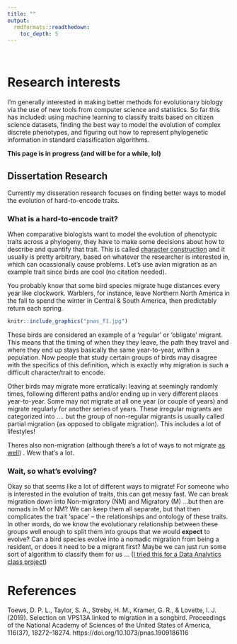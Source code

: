 ```yaml
---
title: ""
output: 
  rmdformats::readthedown:
    toc_depth: 5
---
```



<br>

# Research interests

I'm generally interested in making better methods for evolutionary biology via the use of new tools from computer science and statistics. So far this has included: using machine learning to classify traits based on citizen science datasets, finding the best way to model the evolution of complex discrete phenotypes, and figuring out how to represent phylogenetic information in  standard classification algorithms. 

**This page is in progress (and will be for a while, lol)**

## Dissertation Research

Currently my disseration research focuses on finding better ways to model the evolution of hard-to-encode traits. 

### What is a hard-to-encode trait?

When comparative biologists want to model the evolution of phenotypic traits across a phylogeny, they have to make some decisions about how to describe and quantify that trait. This is called [character construction](https://www.britannica.com/science/character-biology) and it usually is pretty arbitrary, based on whatever the researcher is interested in, which can ocassionally cause problems. Let's use avian migration as an example trait since birds are cool (no citation needed). 

You probably know that some bird species migrate huge distances every year like clockwork. Warblers, for instance, leave Northern North America in the fall to spend the winter in Central & South America, then predictably return each spring.


```r
knitr::include_graphics("pnas_f1.jpg")
```


These birds are considered an example of a 'regular' or 'obligate' migrant. This means that the timing of when they they leave, the path they travel and where they end up stays  basically the same year-to-year, within a population. Now people that study certain groups of birds may disagree with the specifics of this definition, which is exactly why migration is such a difficult character/trait to encode.

Other birds may migrate more erratically: leaving at seemingly randomly times, following different paths and/or ending up in very different places year-to-year. Some may not migrate at all one year (or couple of years) and migrate regularly for another series of years. These irregular migrants are categorized into .... but the group of non-regular migrants is usually called partial migration (as opposed to obligate migration). This includes a lot of lifestyles! 

Theres also non-migration (although there's a lot of ways to not migrate [as well](torpor link)) . Wew that's a lot. 

### Wait, so what's evolving?

Okay so that seems like a lot of different ways to migrate! For someone who is interested in the evolution of traits, this can get messy fast. We can break migration down into Non-migratory (NM) and Migratory (M) ...but then are nomads in M or NM? We can keep them all separate, but that then complicates the trait 'space' -- the relationships and ontology of these traits. In other words, do we know the evolutionary relationship between these groups well enough to split them into groups that we would **expect** to evolve? Can a bird species evolve into a nomadic migration from being a resident, or does it need to be a migrant first? Maybe we can just run some sort of algorithm to classify them for us ... ([I tried this for a Data Analytics class project]())


# References 

Toews, D. P. L., Taylor, S. A., Streby, H. M., Kramer, G. R., & Lovette, I. J. (2019). Selection on VPS13A linked to migration in a songbird. Proceedings of the National Academy of Sciences of the United States of America, 116(37), 18272–18274. https://doi.org/10.1073/pnas.1909186116
